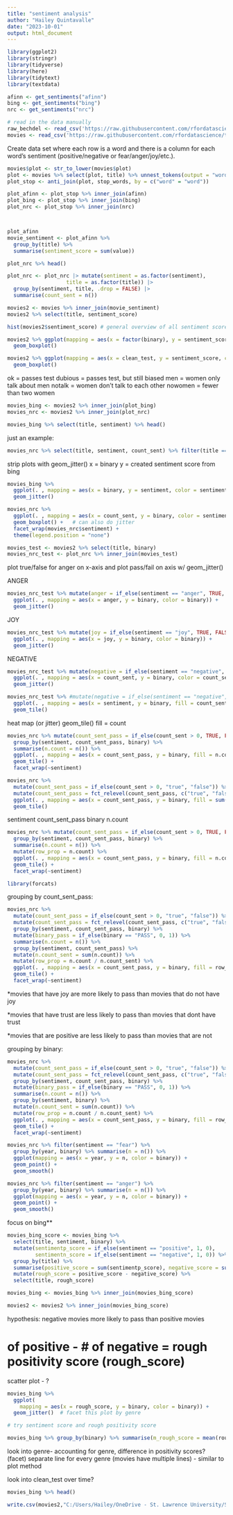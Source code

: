 ```yaml
---
title: "sentiment analysis"
author: "Hailey Quintavalle"
date: "2023-10-01"
output: html_document
---
```



```r
library(ggplot2)
library(stringr)
library(tidyverse)
library(here)
library(tidytext)
library(textdata)
```


```r
afinn <- get_sentiments("afinn")
bing <- get_sentiments("bing")
nrc <- get_sentiments("nrc")
```

```r
# read in the data manually
raw_bechdel <- read_csv('https://raw.githubusercontent.com/rfordatascience/tidytuesday/master/data/2021/2021-03-09/raw_bechdel.csv')
movies <- read_csv('https://raw.githubusercontent.com/rfordatascience/tidytuesday/master/data/2021/2021-03-09/movies.csv')
```

Create data set where each row is a word and there is a column for each word's sentiment (positive/negative or fear/anger/joy/etc.).

```r
movies$plot <- str_to_lower(movies$plot)
plot <- movies %>% select(plot, title) %>% unnest_tokens(output = "word", input = "plot")
plot_stop <- anti_join(plot, stop_words, by = c("word" = "word"))
```



```r
plot_afinn <- plot_stop %>% inner_join(afinn)
plot_bing <- plot_stop %>% inner_join(bing)
plot_nrc <- plot_stop %>% inner_join(nrc)



plot_afinn
movie_sentiment <- plot_afinn %>% 
  group_by(title) %>%
  summarise(sentiment_score = sum(value))

plot_nrc %>% head()

plot_nrc <- plot_nrc |> mutate(sentiment = as.factor(sentiment),
                   title = as.factor(title)) |>
  group_by(sentiment, title, .drop = FALSE) |>
  summarise(count_sent = n())
```


```r
movies2 <- movies %>% inner_join(movie_sentiment)
movies2 %>% select(title, sentiment_score)
```

```r
hist(movies2$sentiment_score) # general overview of all sentiment scores
```

```r
movies2 %>% ggplot(mapping = aes(x = factor(binary), y = sentiment_score)) +
  geom_boxplot()
```

```r
movies2 %>% ggplot(mapping = aes(x = clean_test, y = sentiment_score, color = clean_test)) +
  geom_boxplot()
```

ok = passes test
dubious = passes test, but still biased
men = women only talk about men
notalk = women don't talk to each other
nowomen = fewer than two women

```r
movies_bing <- movies2 %>% inner_join(plot_bing)
movies_nrc <- movies2 %>% inner_join(plot_nrc) 
```

```r
movies_bing %>% select(title, sentiment) %>% head()
```

just an example:
```r
movies_nrc %>% select(title, sentiment, count_sent) %>% filter(title == "Grown Ups 2")
```




strip plots with geom_jitter()
x = binary
y = created sentiment score from bing
```r
movies_bing %>%
  ggplot(. , mapping = aes(x = binary, y = sentiment, color = sentiment)) +
  geom_jitter()
```




```r
movies_nrc %>%
  ggplot(. , mapping = aes(x = count_sent, y = binary, color = sentiment)) +
  geom_boxplot() +   # can also do jitter
  facet_wrap(movies_nrc$sentiment) +
  theme(legend.position = "none")
```

```r
movies_test <- movies2 %>% select(title, binary)
movies_nrc_test <- plot_nrc %>% inner_join(movies_test) 
```


plot true/false for anger on x-axis and plot pass/fail on axis w/ geom_jitter()

ANGER
```r
movies_nrc_test %>% mutate(anger = if_else(sentiment == "anger", TRUE, FALSE)) %>%
  ggplot(. , mapping = aes(x = anger, y = binary, color = binary)) +
  geom_jitter()
```

JOY
```r
movies_nrc_test %>% mutate(joy = if_else(sentiment == "joy", TRUE, FALSE)) %>%
  ggplot(. , mapping = aes(x = joy, y = binary, color = binary)) +
  geom_jitter()
```


NEGATIVE
```r
movies_nrc_test %>% mutate(negative = if_else(sentiment == "negative", TRUE, FALSE)) %>%
  ggplot(. , mapping = aes(x = count_sent, y = binary, color = count_sent)) +
  geom_jitter()
```



```r
movies_nrc_test %>% #mutate(negative = if_else(sentiment == "negative", TRUE, FALSE)) %>%
  ggplot(. , mapping = aes(x = sentiment, y = binary, fill = count_sent)) +
  geom_tile()
```

heat map (or jitter)
geom_tile()
fill = count


```r
movies_nrc %>% mutate(count_sent_pass = if_else(count_sent > 0, TRUE, FALSE)) %>% 
  group_by(sentiment, count_sent_pass, binary) %>% 
  summarise(n.count = n()) %>%
  ggplot(. , mapping = aes(x = count_sent_pass, y = binary, fill = n.count)) +
  geom_tile() +
  facet_wrap(~sentiment)
```



```r
movies_nrc %>%
  mutate(count_sent_pass = if_else(count_sent > 0, "true", "false")) %>% 
  mutate(count_sent_pass = fct_relevel(count_sent_pass, c("true", "false"))) %>%
  ggplot(. , mapping = aes(x = count_sent_pass, y = binary, fill = sum())) +
  geom_tile()
```


sentiment
count_sent_pass
binary
n.count


```r
movies_nrc %>% mutate(count_sent_pass = if_else(count_sent > 0, TRUE, FALSE)) %>% 
  group_by(sentiment, count_sent_pass, binary) %>% 
  summarise(n.count = n()) %>% 
  mutate(row_prop = n.count) %>%
  ggplot(. , mapping = aes(x = count_sent_pass, y = binary, fill = n.count)) +
  geom_tile() +
  facet_wrap(~sentiment)
```

```r
library(forcats)
```


grouping by count_sent_pass:
```r
movies_nrc %>% 
  mutate(count_sent_pass = if_else(count_sent > 0, "true", "false")) %>% 
  mutate(count_sent_pass = fct_relevel(count_sent_pass, c("true", "false"))) %>%
  group_by(sentiment, count_sent_pass, binary) %>% 
  mutate(binary_pass = if_else(binary == "PASS", 0, 1)) %>%
  summarise(n.count = n()) %>% 
  group_by(sentiment, count_sent_pass) %>%
  mutate(n.count_sent = sum(n.count)) %>%
  mutate(row_prop = n.count / n.count_sent) %>%
  ggplot(. , mapping = aes(x = count_sent_pass, y = binary, fill = row_prop)) +
  geom_tile() +
  facet_wrap(~sentiment)
```

*movies that have joy are more likely to pass than movies that do not have joy

*movies that have trust are less likely to pass than movies that dont have trust

*movies that are positive are less likely to pass than movies that are not





grouping by binary:
```r
movies_nrc %>% 
  mutate(count_sent_pass = if_else(count_sent > 0, "true", "false")) %>% 
  mutate(count_sent_pass = fct_relevel(count_sent_pass, c("true", "false"))) %>%
  group_by(sentiment, count_sent_pass, binary) %>% 
  mutate(binary_pass = if_else(binary == "PASS", 0, 1)) %>%
  summarise(n.count = n()) %>% 
  group_by(sentiment, binary) %>%
  mutate(n.count_sent = sum(n.count)) %>%
  mutate(row_prop = n.count / n.count_sent) %>%
  ggplot(. , mapping = aes(x = count_sent_pass, y = binary, fill = row_prop)) +
  geom_tile() +
  facet_wrap(~sentiment)
```

```r
movies_nrc %>% filter(sentiment == "fear") %>% 
  group_by(year, binary) %>% summarise(n = n()) %>%
  ggplot(mapping = aes(x = year, y = n, color = binary)) +
  geom_point() + 
  geom_smooth()
```


```r
movies_nrc %>% filter(sentiment == "anger") %>% 
  group_by(year, binary) %>% summarise(n = n()) %>%
  ggplot(mapping = aes(x = year, y = n, color = binary)) +
  geom_point() + 
  geom_smooth()
```


focus on bing**
```r
movies_bing_score <- movies_bing %>% 
  select(title, sentiment, binary) %>% 
  mutate(sentimentp_score = if_else(sentiment == "positive", 1, 0),
         sentimentn_score = if_else(sentiment == "negative", 1, 0)) %>% 
  group_by(title) %>% 
  summarise(positive_score = sum(sentimentp_score), negative_score = sum(sentimentn_score)) %>%
  mutate(rough_score = positive_score - negative_score) %>%
  select(title, rough_score)

movies_bing <- movies_bing %>% inner_join(movies_bing_score)

movies2 <- movies2 %>% inner_join(movies_bing_score)
```


hypothesis: negative movies more likely to pass than positive movies

# of positive - # of negative = rough positivity score (rough_score)

scatter plot - ?


```r
movies_bing %>% 
  ggplot(
    mapping = aes(x = rough_score, y = binary, color = binary)) + 
  geom_jitter()  # facet this plot by genre

# try sentiment score and rough positivity score
```

```r
movies_bing %>% group_by(binary) %>% summarise(m_rough_score = mean(rough_score))
```


look into genre-
accounting for genre, difference in positivity scores? (facet)
separate line for every genre (movies have multiple lines) - similar to plot method


look into clean_test over time?

```r
movies_bing %>% head()
```


```r
write.csv(movies2,"C:/Users/Hailey/OneDrive - St. Lawrence University/SYE/SYE/movies2.csv")
```











